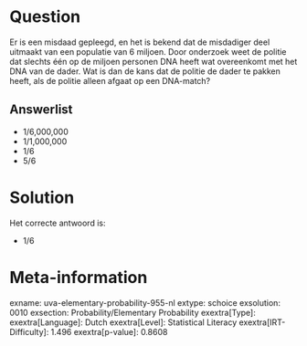 Question
========

Er is een misdaad gepleegd, en het is bekend dat de misdadiger deel
uitmaakt van een populatie van 6 miljoen. Door onderzoek weet de politie
dat slechts één op de miljoen personen DNA heeft wat overeenkomt met het
DNA van de dader. Wat is dan de kans dat de politie de dader te pakken
heeft, als de politie alleen afgaat op een DNA-match?

Answerlist
----------

* 1/6,000,000
* 1/1,000,000
* 1/6
* 5/6

Solution
========

Het correcte antwoord is: 

* 1/6

Meta-information
================
exname: uva-elementary-probability-955-nl
extype: schoice
exsolution: 0010
exsection: Probability/Elementary Probability
exextra[Type]: 
exextra[Language]: Dutch
exextra[Level]: Statistical Literacy
exextra[IRT-Difficulty]: 1.496
exextra[p-value]: 0.8608
